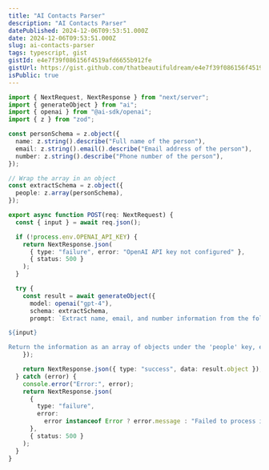 ```yaml
---
title: "AI Contacts Parser"
description: "AI Contacts Parser"
datePublished: 2024-12-06T09:53:51.000Z
date: 2024-12-06T09:53:51.000Z
slug: ai-contacts-parser
tags: typescript, gist
gistId: e4e7f39f086156f4519afd6655b912fe
gistUrl: https://gist.github.com/thatbeautifuldream/e4e7f39f086156f4519afd6655b912fe
isPublic: true
---
```


```typescript title="route.ts"
import { NextRequest, NextResponse } from "next/server";
import { generateObject } from "ai";
import { openai } from "@ai-sdk/openai";
import { z } from "zod";

const personSchema = z.object({
  name: z.string().describe("Full name of the person"),
  email: z.string().email().describe("Email address of the person"),
  number: z.string().describe("Phone number of the person"),
});

// Wrap the array in an object
const extractSchema = z.object({
  people: z.array(personSchema),
});

export async function POST(req: NextRequest) {
  const { input } = await req.json();

  if (!process.env.OPENAI_API_KEY) {
    return NextResponse.json(
      { type: "failure", error: "OpenAI API key not configured" },
      { status: 500 }
    );
  }

  try {
    const result = await generateObject({
      model: openai("gpt-4"),
      schema: extractSchema,
      prompt: `Extract name, email, and number information from the following input. Validate and format the phone numbers to international format without spaces or special characters. If it's a CSV, parse it accordingly. If it's unstructured text, do your best to extract the information:

${input}

Return the information as an array of objects under the 'people' key, each containing name, email, and number.`,
    });

    return NextResponse.json({ type: "success", data: result.object });
  } catch (error) {
    console.error("Error:", error);
    return NextResponse.json(
      {
        type: "failure",
        error:
          error instanceof Error ? error.message : "Failed to process input",
      },
      { status: 500 }
    );
  }
}

```

